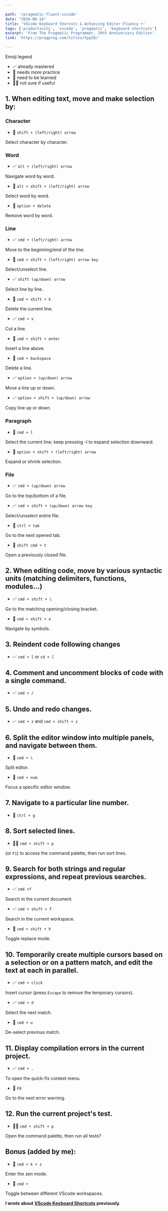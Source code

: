 ```yaml
---

path: '/pragmatic-fluent-vscode'
date: "2020-06-14"
title: 'VSCode Keyboard Shorcuts & Achieving Editor Fluency ⌨️'
tags: ['productivity', 'vscode', 'pragmatic', 'keyboard shortcuts']
excerpt: 'From The Pragmatic Programmer, 20th Anniversary Edition'
link: 'https://pragprog.com/titles/tpp20/'

---
```


Emoji legend
- ✅ already mastered
- 🥊 needs more practice
- 📕 need to be learned
- 🤷‍♀️ not sure if useful

## 1. When editing text, move and make selection by:
### Character

- 🥊 `shift + (left/right) arrow`

Select character by character.

### Word
- ✅ `alt + (left/right) arrow`

Navigate word by word.

- 🥊 `alt + shift + (left/right) arrow`

Select word by word.

- 📕 `option + delete`

Remove word by word.

### Line
- ✅ `cmd + (left/right) arrow`

Move to the beginning/end of the line.

- 🥊 `cmd + shift + (left/right) arrow key`

Select/unselect line.

- ✅ `shift (up/down) arrow`

Select line by line.

- 🥊 `cmd + shift + k`

Delete the current line.

- ✅ `cmd + x`

Cut a line.

- 📕 `cmd + shift + enter`

Insert a line above.

- 📕 `cmd + backspace`

Delete a line.

- ✅ `option + (up/down) arrow`

Move a line up or down.

- ✅ `option + shift + (up/down) arrow`

Copy line up or down.

### Paragraph

- 📕 `cmd + l`

Select the current line; keep pressing -l to expand selection downward.

- 📕 `option + shift + (left/right) arrow`

Expand or shrink selection.

### File

- ✅ `cmd + (up/down) arrow`

Go to the top/bottom of a file.

- ✅ `cmd + shift + (up/down) arrow key`

Select/unselect entire file.

- 🥊 `ctrl + tab`

Go to the next opened tab.

- 🥊 `shift cmd + t`

Open a previously closed file.

## 2. When editing code, move by various syntactic units (matching delimiters, functions, modules...)
- ✅ `cmd + shift + \`

Go to the matching opening/closing bracket.

- 📕 `cmd + shift + o`

Navigate by symbols.

## 3. Reindent code following changes
- ✅ `cmd + [` or `cd + ]`

## 4. Comment and uncomment blocks of code with a single command.
- ✅ `cmd + /`

## 5. Undo and redo changes.
- ✅ `cmd + z` and `cmd + shift + z`

## 6. Split the editor window into multiple panels, and navigate between them.
- 🥊 `cmd + \`

Split editor.

- 📕 `cmd + num`

Focus a specific editor window.

## 7. Navigate to a particular line number.
- 📕 `ctrl + g`

## 8. Sort selected lines.
- 🤷‍♀️ `cmd + shift + p`

(or `F1`) to access the command palette, then run sort lines.

## 9. Search for both strings and regular expressions, and repeat previous searches.
- ✅ `cmd +f`

Search in the current document.

- ✅ `cmd + shift + f`

Search in the current workspace.

- 📕 `cmd + shift + h`

Toggle replace mode.

## 10. Temporarily create multiple cursors based on a selection or on a pattern match, and edit the text at each in parallel.
- ✅ `cmd + click`

Insert cursor (press `Escape` to remove the temporary cursors).

- ✅ `cmd + d`

Select the next match.

- 📕 `cmd + u`

De-select previous match.

## 11. Display compilation errors in the current project.
- ✅ `cmd + .`

To open the quick-fix context menu.

- 📕 `F8`

Go to the next error warning.

## 12. Run the current project's test.

- 🤷‍♀️ `cmd + shift + p`

Open the command palette, then run all tests?

## Bonus (added by me):
- 📕 `cmd + k + z`

Enter the zen mode.

- 📕 `cmd + `

Toggle between different VScode workspaces.

**I wrote about [VScode Keyboard Shortcuts](https://includejs.dev/vscode-shortcuts) previously.**